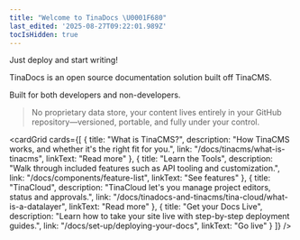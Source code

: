 ```yaml
---
title: "Welcome to TinaDocs \U0001F680"
last_edited: '2025-08-27T09:22:01.989Z'
tocIsHidden: true
---
```


Just deploy and start writing!

TinaDocs is an open source documentation solution built off TinaCMS.

Built for both developers and non-developers.

> No proprietary data store, your content lives entirely in your GitHub repository—versioned, portable, and fully under your control.

<cardGrid
  cards={[
    {
      title: "What is TinaCMS?",
      description: "How TinaCMS works, and whether it's the right fit for you.",
      link: "/docs/tinacms/what-is-tinacms",
      linkText: "Read more"
    },
    {
      title: "Learn the Tools",
      description:
        "Walk through included features such as API tooling and customization.",
      link: "/docs/components/feature-list",
      linkText: "See features"
    },
    {
      title: "TinaCloud",
      description:
        "TinaCloud let's you manage project editors, status and approvals.",
      link: "/docs/tinadocs-and-tinacms/tina-cloud/what-is-a-datalayer",
      linkText: "Read more"
    },
    {
      title: "Get your Docs Live",
      description:
        "Learn how to take your site live with step-by-step deployment guides.",
      link: "/docs/set-up/deploying-your-docs",
      linkText: "Go live"
    }
  ]}
/>
